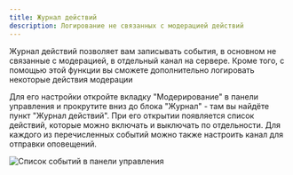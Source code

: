 ```yaml
---
title: Журнал действий
description: Логирование не связанных с модерацией действий
---
```


Журнал действий позволяет вам записывать события, в основном не связанные с модерацией, в отдельный канал на сервере. Кроме того, с помощью этой функции вы сможете дополнительно логировать некоторые действия модерации

Для его настройки откройте вкладку "Модерирование" в панели управления и прокрутите вниз до блока "Журнал" - там вы найдёте пункт "Журнал действий". При его открытии появляется список действий, которые можно включать и выключать по отдельности. Для каждого из перечисленных событий можно также настроить канал для отправки оповещений.

![Список событий в панели управления](../../static/img/action-log-events.png)
